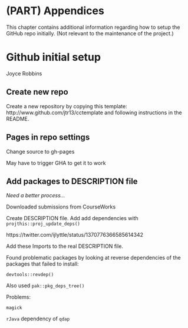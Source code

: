 # (PART) Appendices {-}

This chapter contains additional information regarding how to setup the GitHub repo initially. (Not relevant to the maintenance of the project.)

# Github initial setup

Joyce Robbins

## Create new repo

Create a new repository by copying this template: http://www.github.com/jtr13/cctemplate and following instructions in the README.

## Pages in repo settings

Change source to gh-pages

May have to trigger GHA to get it to work

## Add packages to DESCRIPTION file

*Need a better process...*

Downloaded submissions from CourseWorks

Create DESCRIPTION file. Add add dependencies with `projthis::proj_update_deps()`

https://twitter.com/ijlyttle/status/1370776366585614342

Add these Imports to the real DESCRIPTION file.

Found problematic packages by looking at reverse dependencies of the packages that failed to install:

`devtools::revdep()`

Also used `pak::pkg_deps_tree()`

Problems:

`magick`

`rJava` dependency of `qdap`
